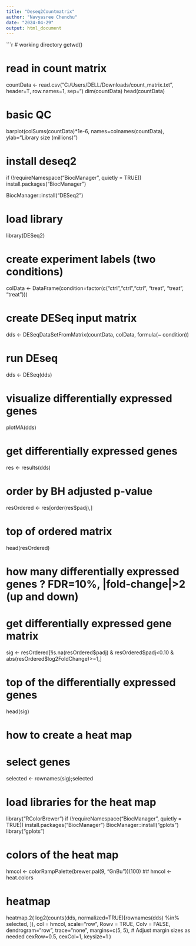 ---
title: "Deseq2Countmatrix"
author: "Navyasree Chenchu"
date: "2024-04-29"
output: html_document
---


```{r Deseq2countmatrix, message=FALSE, warning=FALSE, paged.print=TRUE}



# working directory
getwd() 

# read in count matrix
countData <- read.csv("C:/Users/DELL/Downloads/count_matrix.txt", header=T, row.names=1, sep="\t") 
dim(countData)
head(countData) 

# basic QC
barplot(colSums(countData)*1e-6,
        names=colnames(countData),
        ylab="Library size (millions)")

# install deseq2
if (!requireNamespace("BiocManager", quietly = TRUE))
  install.packages("BiocManager")

BiocManager::install("DESeq2")

# load library
library(DESeq2)

# create experiment labels (two conditions)
colData <- DataFrame(condition=factor(c("ctrl","ctrl","ctrl", "treat", "treat", "treat")))

# create DESeq input matrix
dds <- DESeqDataSetFromMatrix(countData, colData, formula(~ condition))

# run DEseq
dds <- DESeq(dds)

# visualize differentially expressed genes
plotMA(dds)

# get differentially expressed genes
res <- results(dds)

# order by BH adjusted p-value
resOrdered <- res[order(res$padj),]

# top of ordered matrix
head(resOrdered)

# how many differentially expressed genes ? FDR=10%, |fold-change|>2 (up and down)
# get differentially expressed gene matrix
sig <- resOrdered[!is.na(resOrdered$padj) &
                    resOrdered$padj<0.10 &
                    abs(resOrdered$log2FoldChange)>=1,]

# top of the differentially expressed genes
head(sig)

# how to create a heat map
# select genes
selected <- rownames(sig);selected

# load libraries for the heat map
library("RColorBrewer")
if (!requireNamespace("BiocManager", quietly = TRUE))
  install.packages("BiocManager")
BiocManager::install("gplots")
library("gplots")

# colors of the heat map
hmcol <- colorRampPalette(brewer.pal(9, "GnBu"))(100) ## hmcol <- heat.colors

# heatmap
heatmap.2( log2(counts(dds, normalized=TRUE)[rownames(dds) %in% selected, ]),
           col = hmcol, scale="row",
           Rowv = TRUE, Colv = FALSE,
           dendrogram="row",
           trace="none",
           margins=c(5, 5),  # Adjust margin sizes as needed
           cexRow=0.5, cexCol=1, keysize=1 )


